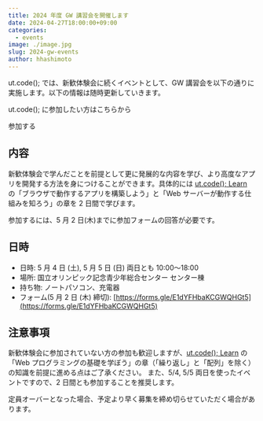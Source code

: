 ```yaml
---
title: 2024 年度 GW 講習会を開催します
date: 2024-04-27T18:00:00+09:00
categories:
  - events
image: ./image.jpg
slug: 2024-gw-events
author: hhashimoto
---
```



ut.code(); では、新歓体験会に続くイベントとして、GW 講習会を以下の通りに実施します。以下の情報は随時更新していきます。

ut.code(); に参加したい方はこちらから

<ActionButton classname="mt-6" to="/join">
  参加する
</ActionButton>

## 内容

新歓体験会で学んだことを前提として更に発展的な内容を学び、より高度なアプリを開発する方法を身につけることができます。具体的には [ut.code(); Learn](https://learn.utcode.net/) の「ブラウザで動作するアプリを構築しよう」と「Web サーバーが動作する仕組みを知ろう」の章を 2 日間で学びます。

参加するには、5 月 2 日(木)までに参加フォームの回答が必要です。

## 日時

- 日時: 5 月 4 日 (土), 5 月 5 日 (日) 両日とも 10:00〜18:00
- 場所: 国立オリンピック記念青少年総合センター センター棟
- 持ち物: ノートパソコン、充電器
- フォーム(5 月 2 日 (木) 締切): [https://forms.gle/E1dYFHbaKCGWQHGt5](https://forms.gle/E1dYFHbaKCGWQHGt5)

## 注意事項

新歓体験会に参加されていない方の参加も歓迎しますが、[ut.code(); Learn](https://learn.utcode.net/) の「Web プログラミングの基礎を学ぼう」の章（「繰り返し」と「配列」を除く）の知識を前提に進める点はご了承ください。
また、5/4, 5/5 両日を使ったイベントですので、2 日間とも参加することを推奨します。

定員オーバーとなった場合、予定より早く募集を締め切らせていただく場合があります。
